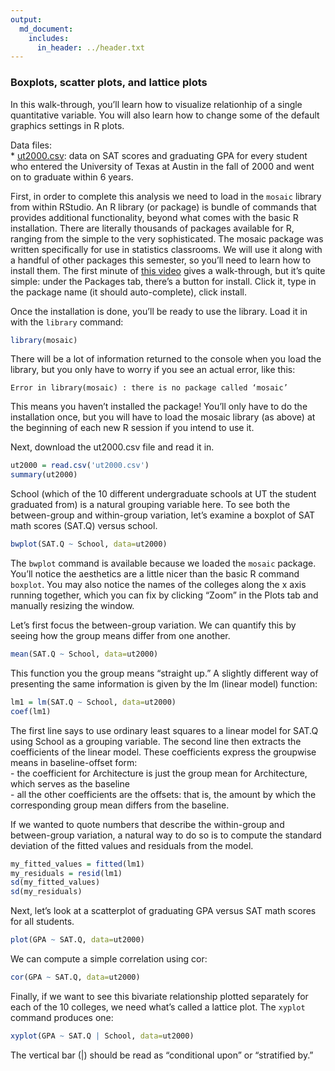 ```yaml
---
output:
  md_document:
    includes:
      in_header: ../header.txt
---
```


### Boxplots, scatter plots, and lattice plots

In this walk-through, you'll learn how to visualize relationhip of a single quantitative variable.  You will also learn how to change some of the default graphics settings in R plots.

Data files:  
* [ut2000.csv](ut2000.csv): data on SAT scores and graduating GPA for every student who entered the University of Texas at Austin in the fall of 2000 and went on to graduate within 6 years.

First, in order to complete this analysis we need to load in the `mosaic` library from within RStudio. An R library (or package) is bundle of commands that provides additional functionality, beyond what comes with the basic R installation. There are literally thousands of packages available for R, ranging from the simple to the very sophisticated. The mosaic package was written specifically for use in statistics classrooms. We will use it along with a handful of other packages this semester, so you’ll need to learn how to install them. The first minute of [this video](https://www.youtube.com/watch?v=u1r5XTqrCTQ) gives a walk-through, but it's quite simple: under the Packages tab, there's a button for install.  Click it, type in the package name (it should auto-complete), click install.

Once the installation is done, you'll be ready to use the library.  Load it in with the `library` command:
```r
library(mosaic)
```
There will be a lot of information returned to the console when you load the library, but you only have to worry if you see an actual error, like this:
```
Error in library(mosaic) : there is no package called ‘mosaic’
```
This means you haven't installed the package!  You'll only have to do the installation once, but you will have to load the mosaic library (as above) at the beginning of each new R session if you intend to use it.

Next, download the ut2000.csv file and read it in.
```r
ut2000 = read.csv('ut2000.csv')
summary(ut2000)
```

School (which of the 10 different undergraduate schools at UT the student graduated from) is a natural grouping variable here.  To see both the between-group and within-group variation, let's examine a boxplot of SAT math scores (SAT.Q) versus school.
```r
bwplot(SAT.Q ~ School, data=ut2000)
```

The `bwplot` command is available because we loaded the `mosaic` package. You'll notice the aesthetics are a little nicer than the basic R command `boxplot`.  You may also notice the names of the colleges along the x axis running together, which you can fix by clicking "Zoom" in the Plots tab and manually resizing the window.

Let's first focus the between-group variation.  We can quantify this by seeing how the group means differ from one another.
```r
mean(SAT.Q ~ School, data=ut2000)
```

This function you the group means "straight up."  A slightly different way of presenting the same information is given by the lm (linear model) function:
```r
lm1 = lm(SAT.Q ~ School, data=ut2000)
coef(lm1)
```
The first line says to use ordinary least squares to  a linear model for SAT.Q using School as a grouping variable.  The second line then extracts the coefficients of the linear model.  These coefficients express the groupwise means in baseline-offset form:  
- the coefficient for Architecture is just the group mean for Architecture, which serves as the baseline  
- all the other coefficients are the offsets: that is, the amount by which the corresponding group mean differs from the baseline.

If we wanted to quote numbers that describe the within-group and between-group variation, a natural way to do so is to compute the standard deviation of the fitted values and residuals from the model.
```r
my_fitted_values = fitted(lm1)
my_residuals = resid(lm1)
sd(my_fitted_values)
sd(my_residuals)
```

Next, let's look at a scatterplot of graduating GPA versus SAT math scores for all students.
```r
plot(GPA ~ SAT.Q, data=ut2000)
```

We can compute a simple correlation using cor:
```r
cor(GPA ~ SAT.Q, data=ut2000)
```

Finally, if we want to see this bivariate relationship plotted separately for each of the 10 colleges, we need what's called a lattice plot.  The `xyplot` command produces one:
```r
xyplot(GPA ~ SAT.Q | School, data=ut2000)
```

The vertical bar (|) should be read as "conditional upon" or "stratified by."
